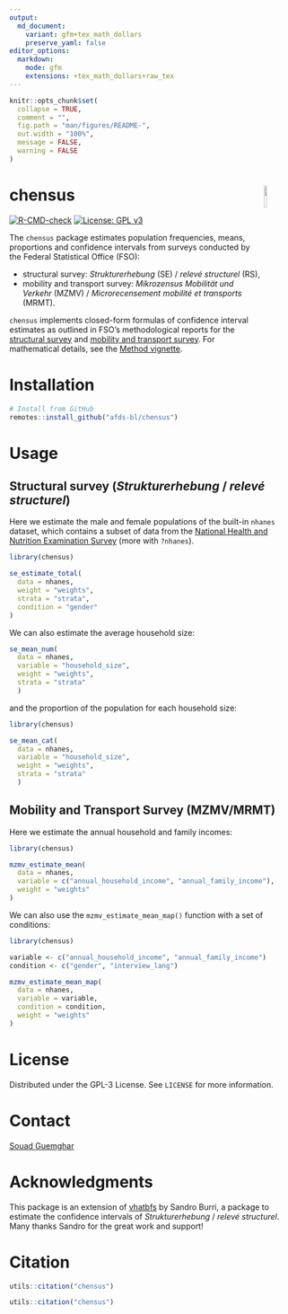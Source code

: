 ```yaml
---
output:
  md_document:
    variant: gfm+tex_math_dollars
    preserve_yaml: false
editor_options:
  markdown:
    mode: gfm
    extensions: +tex_math_dollars+raw_tex
---
```

<!-- README.md is generated from README.Rmd. Please edit that file -->


```r
knitr::opts_chunk$set(
  collapse = TRUE,
  comment = "",
  fig.path = "man/figures/README-",
  out.width = "100%",
  message = FALSE,
  warning = FALSE
)
```

# chensus <img src="man/figures/logo.png" align="right" width="10%" />

[![R-CMD-check](https://github.com/afds-bl/chensus/actions/workflows/R-CMD-check.yaml/badge.svg)](https://github.com/afds-bl/chensus/actions/workflows/R-CMD-check.yaml)
 [![License: GPL v3](https://img.shields.io/badge/license-GPL--3-blue.svg)](https://www.gnu.org/licenses/gpl-3.0.en.html)

The `chensus` package estimates population frequencies, means,
proportions and confidence intervals from surveys conducted by
the Federal Statistical Office (FSO):

-   structural survey: *Strukturerhebung* (SE) / *relevé structurel* (RS),
-   mobility and transport survey: *Mikrozensus Mobilität und Verkehr*
    (MZMV) / *Microrecensement mobilité et transports* (MRMT).
    
`chensus` implements closed-form formulas of confidence interval estimates as outlined in FSO’s methodological reports for the [structural survey](https://www.bfs.admin.ch/bfs/en/home/services/research/methodological-reports.assetdetail.11187024.html) and [mobility and transport survey](https://www.bfs.admin.ch/bfs/fr/home/statistiques/mobilite-transports/enquetes/mzmv.assetdetail.24266729.html). For mathematical details, see the [Method vignette](articles/method.html).

# Installation

```r
# Install from GitHub
remotes::install_github("afds-bl/chensus")
```

# Usage


## Structural survey (*Strukturerhebung* / *relevé structurel*)

Here we estimate the male and female populations of the built-in `nhanes` dataset, which contains a subset of data from the [National Health and Nutrition Examination Survey](https://wwwn.cdc.gov/Nchs/Nhanes/2015-2016/DEMO_I.htm) (more with `?nhanes`).

```r
library(chensus)

se_estimate_total(
  data = nhanes,
  weight = "weights",
  strata = "strata",
  condition = "gender"
)
```

We can also estimate the average household size:

```r
se_mean_num(
  data = nhanes,
  variable = "household_size",
  weight = "weights",
  strata = "strata"
  )
```

and the proportion of the population for each household size:
```r
library(chensus)

se_mean_cat(
  data = nhanes, 
  variable = "household_size", 
  weight = "weights",
  strata = "strata"
  )
```

## Mobility and Transport Survey (MZMV/MRMT)

Here we estimate the annual household and family incomes:

```r
library(chensus)

mzmv_estimate_mean(
  data = nhanes,
  variable = c("annual_household_income", "annual_family_income"),
  weight = "weights"
)
```

We can also use the `mzmv_estimate_mean_map()` function with a set of conditions:

``` r
library(chensus)

variable <- c("annual_household_income", "annual_family_income")
condition <- c("gender", "interview_lang")

mzmv_estimate_mean_map(
  data = nhanes,
  variable = variable,
  condition = condition,
  weight = "weights"
)
```

# License

Distributed under the GPL-3 License. See `LICENSE` for more information.

# Contact

[Souad Guemghar](mailto:souad.guemghar@bl.ch)

# Acknowledgments

This package is an extension of
[vhatbfs](https://github.com/gibonet/vhatbfs) by Sandro Burri, a package
to estimate the confidence intervals of *Strukturerhebung* / *relevé
structurel*. Many thanks Sandro for the great work and support!

# Citation

```r
utils::citation("chensus")
```


```r
utils::citation("chensus")
```
